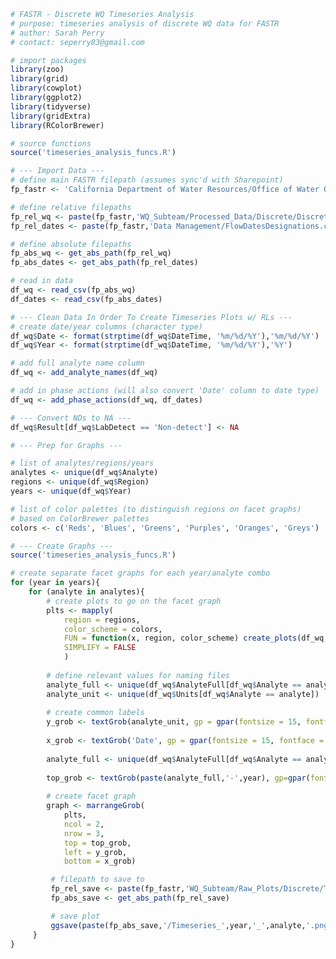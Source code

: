```r
# FASTR - Discrete WQ Timeseries Analysis
# purpose: timeseries analysis of discrete WQ data for FASTR
# author: Sarah Perry
# contact: seperry83@gmail.com
```

```r
# import packages
library(zoo)
library(grid)
library(cowplot)
library(ggplot2)
library(tidyverse)
library(gridExtra)
library(RColorBrewer)

# source functions
source('timeseries_analysis_funcs.R')
```

```r
# --- Import Data ---
# define main FASTR filepath (assumes sync'd with Sharepoint)
fp_fastr <- 'California Department of Water Resources/Office of Water Quality and Estuarine Ecology - North Delta Flow Action/'

# define relative filepaths 
fp_rel_wq <- paste(fp_fastr,'WQ_Subteam/Processed_Data/Discrete/Discrete_Output_Lab.csv', sep = '')
fp_rel_dates <- paste(fp_fastr,'Data Management/FlowDatesDesignations.csv', sep = '')

# define absolute filepaths
fp_abs_wq <- get_abs_path(fp_rel_wq)
fp_abs_dates <- get_abs_path(fp_rel_dates)

# read in data
df_wq <- read_csv(fp_abs_wq)
df_dates <- read_csv(fp_abs_dates)

# --- Clean Data In Order To Create Timeseries Plots w/ RLs ---
# create date/year columns (character type)
df_wq$Date <- format(strptime(df_wq$DateTime, '%m/%d/%Y'),'%m/%d/%Y')
df_wq$Year <- format(strptime(df_wq$DateTime, '%m/%d/%Y'),'%Y')

# add full analyte name column
df_wq <- add_analyte_names(df_wq)

# add in phase actions (will also convert 'Date' column to date type)
df_wq <- add_phase_actions(df_wq, df_dates)

# --- Convert NDs to NA --- 
df_wq$Result[df_wq$LabDetect == 'Non-detect'] <- NA
```

```r
# --- Prep for Graphs ---

# list of analytes/regions/years
analytes <- unique(df_wq$Analyte)
regions <- unique(df_wq$Region)
years <- unique(df_wq$Year)

# list of color palettes (to distinguish regions on facet graphs)
# based on ColorBrewer palettes
colors <- c('Reds', 'Blues', 'Greens', 'Purples', 'Oranges', 'Greys')

# --- Create Graphs ---
source('timeseries_analysis_funcs.R')

# create separate facet graphs for each year/analyte combo
for (year in years){
    for (analyte in analytes){
        # create plots to go on the facet graph
        plts <- mapply(
            region = regions,
            color_scheme = colors,
            FUN = function(x, region, color_scheme) create_plots(df_wq, region, color_scheme),
            SIMPLIFY = FALSE
            )
        
        # define relevant values for naming files
        analyte_full <- unique(df_wq$AnalyteFull[df_wq$Analyte == analyte])
        analyte_unit <- unique(df_wq$Units[df_wq$Analyte == analyte])
        
        # create common labels
        y_grob <- textGrob(analyte_unit, gp = gpar(fontsize = 15, fontface = 'bold'), rot = 90)
        
        x_grob <- textGrob('Date', gp = gpar(fontsize = 15, fontface = 'bold'))
        
        analyte_full <- unique(df_wq$AnalyteFull[df_wq$Analyte == analyte])
        
        top_grob <- textGrob(paste(analyte_full,'-',year), gp=gpar(fontsize = 17, fontface = 'bold'))
        
        # create facet graph
        graph <- marrangeGrob(
            plts,
            ncol = 2,
            nrow = 3,
            top = top_grob,
            left = y_grob,
            bottom = x_grob)

         # filepath to save to
         fp_rel_save <- paste(fp_fastr,'WQ_Subteam/Raw_Plots/Discrete/Timeseries/',year, sep = '')
         fp_abs_save <- get_abs_path(fp_rel_save)

         # save plot
         ggsave(paste(fp_abs_save,'/Timeseries_',year,'_',analyte,'.png',sep = ''), graph, width = 8.5, height = 11, unit = 'in')
     }
}
```


